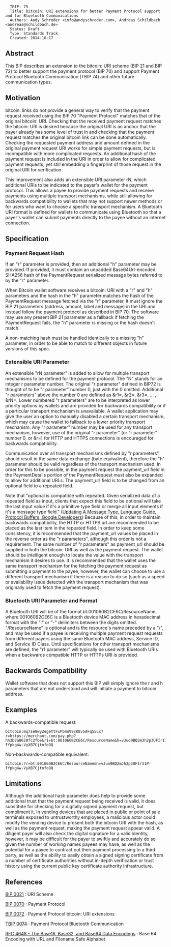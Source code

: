 <pre>
  TBIP: 75
  Title: bitcoin: URI extensions for better Payment Protocol support and for Bluetooth Communications
  Authors: Andy Schroder <info@andyschroder.com>, Andreas Schildbach <andreas@schildbach.de>
  Status: Draft
  Type: Standards Track
  Created: 2014-10-17
</pre>

==Abstract==

This BIP describes an extension to the bitcoin: URI scheme (BIP 21 and BIP 72) to better support the payment protocol (BIP 70) and support Payment Protocol Bluetooth Communication (TBIP 74) and other future communication types.


==Motivation==

bitcoin: links do not provide a general way to verify that the payment request received using the BIP 70 "Payment Protocol" matches that of the original bitcoin: URI. Checking that the received payment request matches the bitcoin: URI is desired because the original URI is an anchor that the payer already has some level of trust in and checking that the payment request matches the original bitcoin link can be done automatically. Checking the requested payment address and amount defined in the original payment request URI works for simple payment requests, but is incompatible with more complicated requests. An additional hash of the payment request is included in the URI in order to allow for complicated payment requests, yet still embedding a fingerprint of those request in the original URI for verification.

This improvement also adds an extensible URI parameter rN, which additional URIs to be indicated to the payer's wallet for the payment protocol. This allows a payee to provide payment requests and receive payments using multiple transport mechanisms, while still allowing for backwards compatibility to wallets that may not support newer methods or for users who want to choose a specific transport mechanism. A Bluetooth URI format is defined for wallets to communicate using Bluetooth so that a payer's wallet can submit payments directly to the payee without an internet connection. 


==Specification==

===Payment Request Hash===

If an "r" parameter is provided, then an additional "h" parameter may be provided. If provided, it must contain an unpadded Base64Url-encoded SHA256 hash of the PaymentRequest serialized message bytes referred to by the "r" parameter.

When Bitcoin wallet software receives a bitcoin: URI with a "r" and "h" parameters and the hash in the "h" parameter matches the hash of the PaymentRequest message fetched via the "r" parameter, it must ignore the BIP 21 parameters (address, amount, label and message) in the URI and instead follow the payment protocol as described in BIP 70. The software may use any present BIP 21 parameter as a fallback if fetching the PaymentRequest fails, the "h" parameter is missing or the hash doesn't match.

A non-matching hash must be handled identically to a missing "h" parameter, in order to be able to match to different objects in future versions of this spec.


===Extensible URI Parameter===

An extensible "rN parameter" is added to allow for multiple transport mechanisms to be defined for the payment protocol. The "N" stands for an integer r parameter number. The original "r parameter" defined in BIP72 is thought of to be "r parameter" number 0, just with the 0 omitted. Additional "r parameters" above the number 0 are defined as &r1=, &r2=, &r3=, ... , &rN=. Lower numbered "r parameters" are to be interpreted as lower priority options by wallets and are provided for backwards compatibility or if a particular transport mechanism is unavailable. A wallet application may give the user an option to manually disabled a certain transport mechanism, which may cause the wallet to fallback to a lower priority transport mechanism. Any "r parameter" number may be used for any transport mechanism, however, use of the original "r parameter" (or "r parameter" number 0, or &r=) for HTTP and HTTPS connections is encouraged for backwards compatibility.

Communication over all transport mechanisms defined by "r parameters" should result in the same data exchange (byte equivalent), therefore the "h" parameter should be valid regardless of the transport mechanism used. In order for this to be possible, in the payment request the payment_url field in the PaymentDetails portion of the PaymentRequest must also be expanded to allow for additional URLs. The payment_url field is to be changed from an optional field to a repeated field.

Note that "optional is compatible with repeated. Given serialized data of a repeated field as input, clients that expect this field to be optional will take the last input value if it's a primitive type field or merge all input elements if it's a message type field." ([[https://developers.google.com/protocol-buffers/docs/proto#updating|Updating A Message Type, Language Guide, Protocol Buffers, Google Developers]]) Because of this, in order to maintain backwards compatibility, the HTTP or HTTPS url are recommended to be placed as the last item in the repeated field. In order to keep some consistency, it is recommended that the payment_url values be placed in the reverse order as the "r parameters", although this order is not a requirement. The same number of "r parameters" as payment_url should be supplied in both the bitcoin: URI as well as the payment request. The wallet should be intelligent enough to locate the value with the transport mechanism it desires to use. It is recommended that the wallet uses the same transport mechanism for the fetching the payment request as submitting a payment to the payee, however, the wallet can choose to use a different transport mechanism if there is a reason to do so (such as a speed or availability issue detected with the transport mechanism that was originally used to fetch the payment request).


===Bluetooth URI Parameter and Format===

A Bluetooth URI will be of the format bt:001060B2CE6C/ResourceName, where 001060B2CE6C is a Bluetooth device MAC address in hexadecimal format with the ":" or "-" delimiters between the digits omitted. "/ResourceName" is optional and is the resource's name preceded by a "/", and may be used if a payee is receiving multiple payment request requests from different payers using the same Bluetooth MAC address, Service ID, and Service ID Class. Until specifications for other transport mechanisms are defined, the "r1 parameter" will typically be used with Bluetooth URIs when a backwards compatible HTTP or HTTPs URI is provided.


==Backwards Compatibility==

Wallet software that does not support this BIP will simply ignore the r and h parameters that are not understood and will initiate a payment to bitcoin address.


==Examples==

A backwards-compatible request:

<pre>
bitcoin:mq7se9wy2egettFxPbmn99cK8v5AFq55Lx?r=https://merchant.com/pay.php?h%3D2a8628fc2fbe&r1=bt:001060B2CE6C/ResourceName&h=vJuo9BQ2mJh2p3UFIrI1P-fYpkg4w-VyXB7CjtnfoOQ
</pre>


Non-backwards-compatible equivalent:

<pre>
bitcoin:?r=bt:001060B2CE6C/ResourceName&h=vJuo9BQ2mJh2p3UFIrI1P-fYpkg4w-VyXB7CjtnfoOQ
</pre>


==Limitations==

Although the additional hash parameter does help to provide some additional trust that the payment request being received is valid, it does substitute for checking for a digitally signed payment request, but compliment it. In vending devices that are placed in public or point of sale terminals exposed to untrustworthy employees, a malicious actor could modify the vending device to present both the bitcoin URI with the hash, as well as the payment request, making the payment request appear valid. A diligent payer will also check the digital signature for a valid identity, however, it may be difficult for the payer to swiftly and accurately do so given the number of working names payees may have, as well as the potential for a payee to contract out their payment processing to a third party, as well as the ability to easily obtain a signed signing certificate from a number of certificate authorities without in-depth verification or trust history using the current public key certificate authority infrastructure.


==References==


[[bip-0021.mediawiki|BIP 0021]] : URI Scheme

[[bip-0070.mediawiki|BIP 0070]] : Payment Protocol

[[bip-0072.mediawiki|BIP 0072]] : Payment Protocol bitcoin: URI extensions

[[tbip-0074.mediawiki|TBIP 0074]] : Payment Protocol Bluetooth Communication

[[https://tools.ietf.org/html/rfc4648#page-7|RFC 4648 - The Base16, Base32, and Base64 Data Encodings]] : Base 64 Encoding with URL and Filename Safe Alphabet



